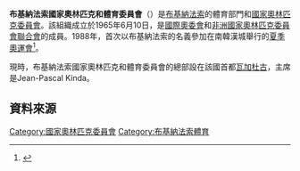 {{Infobox National Olympic Committee
| title = 布基納法索國家奧林匹克和體育委員會
| logo = 
| 國家或地區 = BUR
| 國家或地區編碼 = BUR
| 成立日期 = 1965年
| 加入國際奧委會 = 1972年
| 所屬成員 = [[非洲國家奧林匹克委員會聯合會|非洲國家奧林匹克委員會聯合會]]
| 總部 = 布基納法索[[瓦加杜古|瓦加杜古]]
| 會長 = Jean-Pascal Kinda
| 秘書長 =
| 網頁 = 
}}
'''布基納法索國家奧林匹克和體育委員會'''（{{lang|en|Burkinabé National Olympic and Sports Committee}}）是[[布基納法索|布基納法索]]的體育部門和[[國家奧林匹克委員會|國家奧林匹克委員會]]。該組織成立於1965年6月10日，是[[國際奧委會|國際奧委會]]和[[非洲國家奧林匹克委員會聯合會|非洲國家奧林匹克委員會聯合會]]的成員。1988年，首次以布基納法索的名義參加在南韓漢城舉行的[[1988年夏季奧林匹克運動會|夏季奧運會]]<ref>{{Cite web |url=http://www.sports-reference.com/olympics/countries/BUR/ |title=Burkina Faso |access-date=2014-03-26 |archive-url=https://web.archive.org/web/20090220002330/http://www.sports-reference.com/olympics/countries/BUR/ |archive-date=2009-02-20 |dead-url=yes }}</ref>。

現時，布基納法索國家奧林匹克和體育委員會的總部設在該國首都[[瓦加杜古|瓦加杜古]]，主席是Jean-Pascal Kinda。

==資料來源==
{{Reflist}}

{{非洲國家奧林匹克委員會聯合會}}
{{Authority control}}

[[Category:國家奧林匹克委員會|Category:國家奧林匹克委員會]]
[[Category:布基納法索體育|Category:布基納法索體育]]